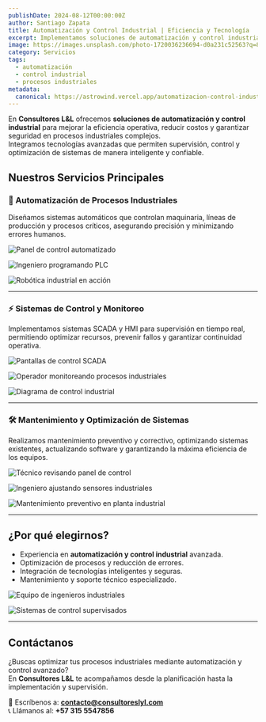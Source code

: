 ```yaml
---
publishDate: 2024-08-12T00:00:00Z
author: Santiago Zapata
title: Automatización y Control Industrial | Eficiencia y Tecnología
excerpt: Implementamos soluciones de automatización y control industrial que optimizan procesos, aumentan productividad y garantizan seguridad en operaciones industriales.
image: https://images.unsplash.com/photo-1720036236694-d0a231c52563?q=80&w=2070&auto=format&fit=crop&ixlib=rb-4.1.0&ixid=M3wxMjA3fDB8MHxwaG90by1wYWdlfHx8fGVufDB8fHx8fA%3D%3D
category: Servicios
tags:
  - automatización
  - control industrial
  - procesos industriales
metadata:
  canonical: https://astrowind.vercel.app/automatizacion-control-industrial
---
```


En **Consultores L&L** ofrecemos **soluciones de automatización y control industrial** para mejorar la eficiencia operativa, reducir costos y garantizar seguridad en procesos industriales complejos.  
Integramos tecnologías avanzadas que permiten supervisión, control y optimización de sistemas de manera inteligente y confiable.

## Nuestros Servicios Principales

### 🤖 Automatización de Procesos Industriales
Diseñamos sistemas automáticos que controlan maquinaria, líneas de producción y procesos críticos, asegurando precisión y minimizando errores humanos.

![Panel de control automatizado](
https://images.unsplash.com/photo-1735494033514-47034e100d87?q=80&w=1287&auto=format&fit=crop&ixlib=rb-4.1.0&ixid=M3wxMjA3fDB8MHxwaG90by1wYWdlfHx8fGVufDB8fHx8fA%3D%3D)

![Ingeniero programando PLC](
https://images.unsplash.com/photo-1730584475844-dc4f4ac5aec6?q=80&w=2070&auto=format&fit=crop&ixlib=rb-4.1.0&ixid=M3wxMjA3fDB8MHxwaG90by1wYWdlfHx8fGVufDB8fHx8fA%3D%3D)

![Robótica industrial en acción](
https://plus.unsplash.com/premium_photo-1661962673986-dcffa2a05e07?q=80&w=2070&auto=format&fit=crop&ixlib=rb-4.1.0&ixid=M3wxMjA3fDB8MHxwaG90by1wYWdlfHx8fGVufDB8fHx8fA%3D%3D)

---

### ⚡ Sistemas de Control y Monitoreo
Implementamos sistemas SCADA y HMI para supervisión en tiempo real, permitiendo optimizar recursos, prevenir fallos y garantizar continuidad operativa.

![Pantallas de control SCADA](
https://images.unsplash.com/photo-1728917330520-9456e3f49529?q=80&w=2071&auto=format&fit=crop&ixlib=rb-4.1.0&ixid=M3wxMjA3fDB8MHxwaG90by1wYWdlfHx8fGVufDB8fHx8fA%3D%3D)

![Operador monitoreando procesos industriales](
https://plus.unsplash.com/premium_photo-1742457603351-93703a0313a2?q=80&w=2006&auto=format&fit=crop&ixlib=rb-4.1.0&ixid=M3wxMjA3fDB8MHxwaG90by1wYWdlfHx8fGVufDB8fHx8fA%3D%3D)

![Diagrama de control industrial](
https://images.unsplash.com/photo-1664691640014-c474078ee998?q=80&w=1932&auto=format&fit=crop&ixlib=rb-4.1.0&ixid=M3wxMjA3fDB8MHxwaG90by1wYWdlfHx8fGVufDB8fHx8fA%3D%3D)

---

### 🛠️ Mantenimiento y Optimización de Sistemas
Realizamos mantenimiento preventivo y correctivo, optimizando sistemas existentes, actualizando software y garantizando la máxima eficiencia de los equipos.

![Técnico revisando panel de control](
https://images.unsplash.com/photo-1615774925655-a0e97fc85c14?q=80&w=1335&auto=format&fit=crop&ixlib=rb-4.1.0&ixid=M3wxMjA3fDB8MHxwaG90by1wYWdlfHx8fGVufDB8fHx8fA%3D%3D)

![Ingeniero ajustando sensores industriales](
https://images.unsplash.com/photo-1714322148068-923f9f9bfc1a?q=80&w=1974&auto=format&fit=crop&ixlib=rb-4.1.0&ixid=M3wxMjA3fDB8MHxwaG90by1wYWdlfHx8fGVufDB8fHx8fA%3D%3D)

![Mantenimiento preventivo en planta industrial](
https://plus.unsplash.com/premium_photo-1682148175448-8e418fcfbaa7?q=80&w=2072&auto=format&fit=crop&ixlib=rb-4.1.0&ixid=M3wxMjA3fDB8MHxwaG90by1wYWdlfHx8fGVufDB8fHx8fA%3D%3D)

---

## ¿Por qué elegirnos?

- Experiencia en **automatización y control industrial** avanzada.  
- Optimización de procesos y reducción de errores.  
- Integración de tecnologías inteligentes y seguras.  
- Mantenimiento y soporte técnico especializado.  

![Equipo de ingenieros industriales](
https://plus.unsplash.com/premium_photo-1681823359242-2d61fbd1ca37?q=80&w=2070&auto=format&fit=crop&ixlib=rb-4.1.0&ixid=M3wxMjA3fDB8MHxwaG90by1wYWdlfHx8fGVufDB8fHx8fA%3D%3D)

![Sistemas de control supervisados](
https://plus.unsplash.com/premium_photo-1661963149278-0c27914ad13e?q=80&w=2071&auto=format&fit=crop&ixlib=rb-4.1.0&ixid=M3wxMjA3fDB8MHxwaG90by1wYWdlfHx8fGVufDB8fHx8fA%3D%3D)

---

## Contáctanos

¿Buscas optimizar tus procesos industriales mediante automatización y control avanzado?  
En **Consultores L&L** te acompañamos desde la planificación hasta la implementación y supervisión.

📩 Escríbenos a: **contacto@consultoreslyl.com**  
📞 Llámanos al: **+57 315 5547856**

